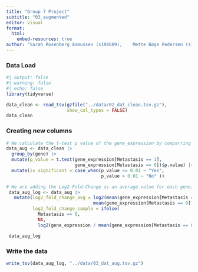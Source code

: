 ```yaml
---
title: "Group 7 Project"
subtitle: "03_augmented"
editor: visual
format:
  html:
    embed-resources: true
author: "Sarah Rosenberg Asmussen (s194689),	Mette Bøge Pedersen (s194679),	Caroline Amalie Bastholm Jensen (s213427), Jaime Noguera Piera (s233773), Yassine Turki (s231735)"
---
```


### Data Load

```r
#| output: false
#| warning: false
#| echo: false
library(tidyverse)
```

```r
data_clean <- read_tsv(gzfile("../data/02_dat_clean.tsv.gz"),
                       show_col_types = FALSE)
data_clean
```

### Creating new columns

```r
# We calculate the t-test p value of the gene_expression by comparring metastasis and non-metastasis for each gene:
data_aug <- data_clean |>
  group_by(gene) |>
  mutate(p_value = t.test(gene_expression[Metastasis == 1], 
                          gene_expression[Metastasis == 0])$p.value) |>
  mutate(is_significant = case_when(p_value <= 0.01 ~ "Yes",
                                    p_value > 0.01 ~ "No" ))
```

```r
# We are adding the Log2-Fold-Change as an average value for each gene, and a Log2-Fold-Change as a value for each sample with metastasis for each gene.
 data_aug_log <- data_aug |>
   mutate(log2_fold_change_avg = log2(mean(gene_expression[Metastasis == 1]) / 
                                 mean(gene_expression[Metastasis == 0])),
          log2_fold_change_sample = ifelse(
            Metastasis == 0,
            NA,              
            log2(gene_expression / mean(gene_expression[Metastasis == 0]))))

 data_aug_log
```

### Write the data

```r
write_tsv(data_aug_log, "../data/03_dat_aug.tsv.gz")
```
